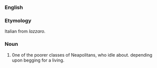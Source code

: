 ===English===
===Etymology===
Italian from ''lazzaro.''
===Noun===
# 0ne of the poorer classes of Neapolitans, who idle about. depending upon begging for a living.